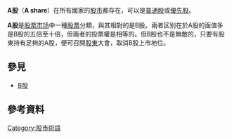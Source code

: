 {{About|普通股的最常用形式|人民幣普通股票|A股 (中國)}}
{{Unreferenced|time=2021-04-25T06:58:00+00:00}}
'''A股'''（'''A share'''）在所有國家的[[股市|股市]]都存在，可以是[[普通股|普通股]]或[[優先股|優先股]]。

'''A股'''是[[股票市场|股票市场]]中一種[[股票|股票]]分類，與其相對的是B股。兩者区别在於A股的面值多是B股的五倍至十倍，但兩者的投票權是相等的。但B股也不是無敵的，只要有股東持有足夠的A股，便可召開[[股東|股東]]大會，取消B股上市地位。

==參見==
*[[B股|B股]]

== 參考資料 ==
{{Reflist}}

{{Finance-stub}}
[[Category:股市術語|Category:股市術語]]